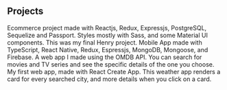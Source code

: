 ## Projects

<ProjectCard title="AlmaZen" link="https://almazenhenry-51bf6.web.app/, https://github.com/matiasracedo/almazen" bg="linear-gradient(to right, #009245 0%, #FCEE21 100%)">
Ecommerce project made with Reactjs, Redux, Expressjs, PostgreSQL, Sequelize and Passport. Styles mostly with Sass, and some Material UI components.
</ProjectCard>

<ProjectCard title="PetBuddies" link="https://github.com/matiasracedo/PetBuddies/, https://github.com/matiasracedo/PetBuddies/" bg="linear-gradient(to right, #662D8C 0%, #ED1E79 100%)">
This was my final Henry project. Mobile App made with TypeScript, React Native, Redux, Espressjs, MongoDB, Mongoose, and Firebase.
</ProjectCard>

<ProjectCard title="Movies App" link="https://movies-app-mdr.web.app/, https://github.com/matiasracedo/movies-app" bg="linear-gradient(to right, #D4145A 0%, #FBB03B 100%)">
A web app I made using the OMDB API. You can search for movies and TV series and see the specific details of the one you choose.
</ProjectCard>

<ProjectCard title="Horus Weather App" link="https://horus-weather-app.web.app/, https://github.com/matiasracedo/horus-weather-app" bg="linear-gradient(to right, #D585FF 0%, #00FFEE 100%)">
My first web app, made with React Create App. This weather app renders a card for every searched city, and more details when you click on a card.
</ProjectCard>